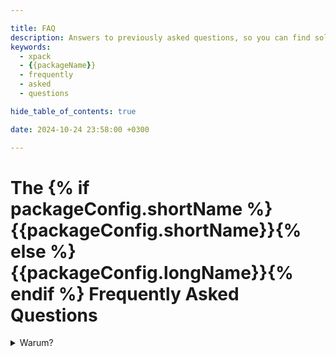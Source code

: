 ```yaml
---

title: FAQ
description: Answers to previously asked questions, so you can find solutions without having to ask again.
keywords:
  - xpack
  - {{packageName}}
  - frequently
  - asked
  - questions

hide_table_of_contents: true

date: 2024-10-24 23:58:00 +0300

---
```


# The {% if packageConfig.shortName %}{{packageConfig.shortName}}{% else %}{{packageConfig.longName}}{% endif %} Frequently Asked Questions

<details>
<summary>Warum?</summary>

Darum!
</details>

